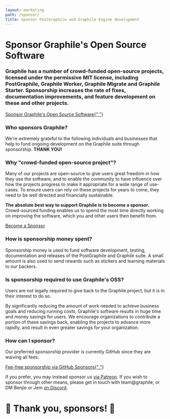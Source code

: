```yaml
---
layout: marketing
path: /sponsor/
title: Sponsor PostGraphile and Graphile Engine development
---
```



<MarketingLayout blue>
<Hero bg="white">

# Sponsor Graphile's Open Source Software

</Hero>

<MarketingSection bg="white" left maxWidth>
<h3>
  Graphile has a number of crowd-funded open-source projects, licensed under
  the permissive MIT license, including PostGraphile, Graphile Worker,
  Graphile Migrate and Graphile Starter. Sponsorship increases the rate of
  fixes, documentation improvements, and feature development on these and
  other projects.
</h3>

<div class="flex">
  <a class="button--solid" href="https://github.com/users/benjie/sponsorship">
    Sponsor Graphile's Open Source Software{" "}
    <span class="fas fa-fw fa-external-link-square-alt" />
  </a>
</div>

</MarketingSection>
<MarketingDivide from="white" to="medium" />

<MarketingSection bg="medium">

### Who sponsors Graphile?

<div style={{maxWidth: '48rem', margin: '0 auto'}}>

We're extremely grateful to the following individuals and businesses that help
to fund ongoing development on the Graphile suite through sponsorship. **THANK
YOU!**

</div>

<!-- SPONSORS_BEGIN -->

<Sponsors level="featured">
  <Sponsor
    name="Chad Furman"
    avatar="/images/sponsors/chadf.png"
    href="http://chads.website"
  />
  <Sponsor
    name="Storyscript"
    avatar="/images/sponsors/storyscript.png"
    href="https://storyscript.com/?utm_source=postgraphile"
    business
  />
  <Sponsor
    name="Postlight"
    avatar="/images/sponsors/postlight.jpg"
    href="https://postlight.com/?utm_source=graphile"
    business
  />
  <Sponsor
    name="Surge.io"
    avatar="/images/sponsors/surge.png"
    href="https://surge.io/"
    business
  />
</Sponsors>
<Sponsors level="leaders">
  <Sponsor name="Joe Dennis" />
  <Sponsor
    name="Qwick"
    avatar="/images/sponsors/qwick.png"
    href="https://qwick.com/"
    business
  />
  <Sponsor name="domonda" avatar="/images/sponsors/domonda.png" business />
  <Sponsor name="Jack Dinker" />
  <Sponsor name="DocIQ" avatar="/images/sponsors/dociq.png" business />
  <Sponsor name="Robert Claypool" />
  <Sponsor name="Nigel Taylor" />
  <Sponsor
    name="Sterblue"
    avatar="/images/sponsors/sterblue.png"
    href="https://www.sterblue.com/"
    business
  />
  <Sponsor name="HR-ON" avatar="/images/sponsors/hron.png" business />
  <Sponsor name="Dovetail" business />
  <Sponsor name="Ian Stewart" />
  <Sponsor
    name="Jacob Gillespie"
    avatar="/images/sponsors/jacobwgillespie.jpg"
  />
  <Sponsor
    name="Politics Rewired"
    avatar="/images/sponsors/politics-rewired.png"
    href="https://politicsrewired.com/"
    business
  />
  <Sponsor name="Cameron Ellis" />
  <Sponsor
    name="Luxor Labs"
    avatar="/images/sponsors/luxorlabs.jpeg"
    business
  />
  <Sponsor name="sunroominc" business />
  <Sponsor name="Qloo" avatar="/images/sponsors/qloo.svg" business />
</Sponsors>
<Sponsors level="supporters">
  <Sponsor name="stlbucket" />
  <Sponsor name="Simon Elliott" />
  <Sponsor name="Sam Levin" />
  <Sponsor name="Matt Bretl" contributor />
  <Sponsor name="Daniel Einspanjer" />
  <Sponsor name="Chris Watland" />
  <Sponsor name="Mark" />
  <Sponsor name="innovation.rocks" business />
  <Sponsor name="Daniel Woelfel" />
  <Sponsor name="Philipp Litzenberger" />
  <Sponsor name="apoland" />
  <Sponsor name="James Rascoe" />
  <Sponsor name="Bjørn Michelsen" />
  <Sponsor name="CJ" />
  <Sponsor name="Mansoor Razzaq" />
  <Sponsor name="Ryan Yeske" />
  <Sponsor name="Keith Layne" />
  <Sponsor name="Olli Selamaa" />
  <Sponsor name="qoby" />
  <Sponsor name="Paul Melnikow" />
  <Sponsor name="Stéphane Klein" />
  <Sponsor name="Dani Kenan" />
  <Sponsor name="Vinzenz Weber" />
  <Sponsor name="Jimmy Liu" />
  <Sponsor name="Splitgraph" business />
  <Sponsor name="Zippr.io" business />
</Sponsors>
<Sponsors level="backers">
  <Sponsor name="plus 68 more backers..." plain />
</Sponsors>

<!-- SPONSORS_END -->

</MarketingSection>
<MarketingDivide from="medium" to="dark" via="light" down />

<MarketingSection bg="dark" left maxWidth>

### Why "crowd-funded open-source project"?

Many of our projects are open-source to give users great freedom in how they use
the software, and to enable the community to have influence over how the
projects progress to make it appropriate for a wide range of use-cases. To
ensure users can rely on these projects for years to come, they need to be well
directed and financially sustainable.

**The absolute best way to support Graphile is to become a sponsor.**
Crowd-sourced funding enables us to spend the most time directly working on
improving the software, which you and other users then benefit from.

<div class="flex">
  <a class="button--solid" href="https://github.com/users/benjie/sponsorship">
    Become a Sponsor <span class="fas fa-fw fa-external-link-square-alt" />
  </a>
</div>

</MarketingSection>
<MarketingDivide from="dark" to="light" />
<MarketingSection bg="light" left maxWidth>

### How is sponsorship money spent?

Sponsorship money is used to fund software development, testing, documentation
and releases of the PostGraphile and Graphile suite. A small amount is also used
to send rewards such as stickers and learning materials to our backers.

</MarketingSection>
<MarketingDivide from="light" to="medium" down />
<MarketingSection bg="medium" left maxWidth>

### Is sponsorship required to use Graphile's OSS?

Users are not legally required to give back to the Graphile project, but it is
in their interest to do so.

By significantly reducing the amount of work needed to achieve business goals
and reducing running costs, Graphile's software results in huge time and money
savings for users. We encourage organizations to contribute a portion of these
savings back, enabling the projects to advance more rapidly, and result in even
greater savings for your organization.

</MarketingSection>
<MarketingDivide from="medium" to="dark" via="light" />
<MarketingSection bg="dark" left maxWidth>

### How can I sponsor?

Our preferred sponsorship provider is currently GitHub since they are waiving
all fees:

<div class="tc">
  <a class="button--solid" href="https://github.com/users/benjie/sponsorship">
    Fee-free sponsorship via GitHub Sponsors{" "}
    <span class="fas fa-fw fa-external-link-square-alt" />
  </a>
</div>

If you prefer, you may instead sponsor us
[via Patreon](https://www.patreon.com/benjie). If you wish to sponsor through
other means, please get in touch with team@graphile, or DM Benjie or Jem
[on Discord](http://discord.gg/graphile).

# 🙏 Thank you, sponsors! 🙏

</MarketingSection>
</MarketingLayout>
